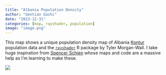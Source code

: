 ```yaml
---
title: "Albania Population Density"
author: "Gentian Gashi"
date: "2023-12-31"
categories: [map, rayshader, population]
image: "image.png"
---
```


This map shows a unique population density map of Albania [Kontur](https://www.kontur.io/geospatial-datasets-catalog/) population data and the [`rayshader`](https://www.rayshader.com/) R package by Tyler Morgan-Wall. I take huge inspiration from [Spencer Schien](https://github.com/Pecners) whose maps and code are a massive help as I'm learning to make these.

![](image.png)
